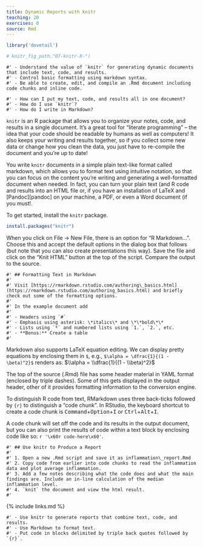 ```yaml
---
title: Dynamic Reports with knitr
teaching: 20
exercises: 0
source: Rmd
---
```


```r
library('dovetail')

# knitr_fig_path."07-knitr-R-")
```

```objectives
#' - Understand the value of `knitr` for generating dynamic documents that include text, code, and results.
#' - Control basic formatting using markdown syntax.
#' - Be able to create, edit, and compile an .Rmd document including code chunks and inline code.
```

```questions
#' - How can I put my text, code, and results all in one document?
#' - How do I use `knitr`?
#' - How do I write in Markdown?
```

`knitr` is an R package that allows you to organize your notes, code, and results in a single document. It's a great tool for "literate programming" -- the idea that your code should be readable by humans as well as computers! It also keeps your writing and results together, so if you collect some new data or change how you clean the data, you just have to re-compile the document and you're up to date!

You write `knitr` documents in a simple plain text-like format called markdown, which allows you to format text using intuitive notation, so that you can focus on the content you're writing and generating a well-formatted document when needed. In fact, you can turn your plain text (and R code and results into an HTML file or, if you have an installation of LaTeX and [Pandoc][pandoc] on your machine, a PDF, or even a Word document (if you must!.

To get started, install the `knitr` package.

```r
install.packages("knitr")
```

When you click on File -> New File, there is an option for "R Markdown...". Choose this and accept the default options in the dialog box that follows (but note that you can also create presentations this way). Save the file and click on the "Knit HTML" button at the top of the script. Compare the output to the source.

```challenge
#' ## Formatting Text in Markdown
#' 
#' Visit [https://rmarkdown.rstudio.com/authoring\_basics.html](https://rmarkdown.rstudio.com/authoring_basics.html) and briefly check out some of the formatting options.
#' 
#' In the example document add
#' 
#' - Headers using `#`
#' - Emphasis using asterisk: \*italics\* and \*\*bold\*\*
#' - Lists using `*` and numbered lists using `1.`, `2.`, etc.
#' - **Bonus:** Create a table
#'   
```

Markdown also supports LaTeX equation editing.
We can display pretty equations by enclosing them in `$`,
e.g., `$\alpha = \dfrac{1}{(1 - \beta)^2}$` renders as:
$\\alpha = \\dfrac{1}{(1 - \\beta)^2}$

The top of the source (.Rmd) file has some header material in YAML format (enclosed by triple dashes).
Some of this gets displayed in the output header, other of it provides formatting information to the conversion engine.

To distinguish R code from text, RMarkdown uses three back-ticks followed by `{r}` to distinguish a "code chunk".
In RStudio, the keyboard shortcut to create a code chunk is <kbd>Command</kbd>\+<kbd>Option</kbd>\+<kbd>I</kbd> or <kbd>Ctrl</kbd>\+<kbd>Alt</kbd>\+<kbd>I</kbd>.

A code chunk will set off the code and its results in the output document,
but you can also print the results of code within a text block by enclosing code like so: `r '\x60r code-here\x60'`.

```challenge
#' ## Use knitr to Produce a Report
#' 
#' 1. Open a new .Rmd script and save it as inflammation\_report.Rmd
#' 2. Copy code from earlier into code chunks to read the inflammation data and plot average inflammation.
#' 3. Add a few notes describing what the code does and what the main findings are. Include an in-line calculation of the median inflammation level.
#' 4. `knit` the document and view the html result.
#'    
```

{% include links.md %}

```keypoints
#' - Use knitr to generate reports that combine text, code, and results.
#' - Use Markdown to format text.
#' - Put code in blocks delimited by triple back quotes followed by `{r}`.
```


